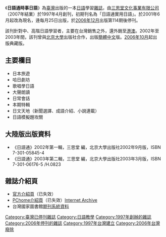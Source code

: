 《'''日語通時事日語'''》為[[臺灣|臺灣]]出版的一本[[日語|日語]]學習[[雜誌|雜誌]]，由[[三思堂文化事業有限公司|三思堂文化事業有限公司]]（2007年結業）於1997年4月創刊，初期刊名為「日語通實用日語」。於2001年6月起改為現名，逄每月25日出版，於[[2006年12月|2006年12月]]出版第114期後停刊。

該刊針對中、高階日語學習者，主要在台灣銷售之外，還外銷至[[香港|港]][[澳門|澳]]。2002年至2003年間，該刊曾與[[北京大學|北京大學]]出版社合作，出版[[簡體中文|簡體中文]]版。[[2006年10月|2006年10月]]起出版典藏版。

==主要欄目==
*日本旅遊
*哈日劇坊
*歌唱學日語
*大聲朗讀
*日常會話
*本期特輯
*日文天地（新聞選譯、成語介紹、小說連載）
*日語模擬題攻關

==大陸版出版資料==
*《日語通》2002年第一輯，三思堂 編，北京大學出版社2002年9月版，ISBN 7-301-05845-4
*《日語通》2003年第二輯，三思堂 編，北京大學出版社2003年3月版，ISBN 7-301-06176-5 /H.0823

==雜誌介紹頁==
*[https://web.archive.org/web/20090414171622/http://www.3sbooks.com.tw/magazine/update.htm 官方介紹頁]（已失效）
*[https://web.archive.org/web/20070312095637/http://ec2.pchome.com.tw/case/000413/00041305.htm PChome介紹頁]（已失效）[http://web.archive.org/web/*/ec2.pchome.com.tw/case/000413/00041305.htm Internet Archive]
*台灣國家圖書館[https://web.archive.org/web/20071001144915/http://readopac1.ncl.edu.tw/ncl9/detail_result.jsp?la=c&JI=68800099 期刊系統資料]

[[Category:臺灣已停刊雜誌|Category:臺灣已停刊雜誌]]
[[Category:日語教學|Category:日語教學]]
[[Category:1997年創辦的雜誌|Category:1997年創辦的雜誌]]
[[Category:2006年停刊的雜誌|Category:2006年停刊的雜誌]]
[[Category:1997年台灣建立|Category:1997年台灣建立]]
[[Category:2006年台灣廢除|Category:2006年台灣廢除]]